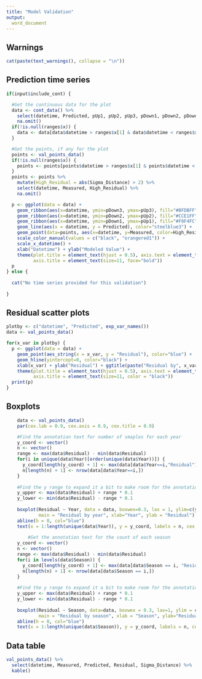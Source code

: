 ```yaml
---
title: "Model Validation"
output: 
  word_document
---
```


## Warnings

``` r

cat(paste(text_warnings(), collapse = "\n"))

```

## Prediction time series

```r

if(input$include_cont) {

  #Get the continuous data for the plot
  data <- cont_data() %>% 
    select(datetime, Predicted, pUp1, pUp2, pUp3, pDown1, pDown2, pDown3) %>%
    na.omit()
  if(!is.null(ranges$x)) {
    data <- data[data$datetime > ranges$x[1] & data$datetime < ranges$x[2], ]
  }

  #Get the points, if any for the plot
  points <- val_points_data()
  if(!is.null(ranges$x)) {
    points <- points[points$datetime > ranges$x[1] & points$datetime < ranges$x[2], ]
  }
  points <- points %>%
    mutate(High_Residual = abs(Sigma_Distance) > 2) %>%
    select(datetime, Measured, High_Residual) %>%
    na.omit()

  p <- ggplot(data = data) +
    geom_ribbon(aes(x=datetime, ymin=pDown3, ymax=pUp3), fill="#BFDBFF") +
    geom_ribbon(aes(x=datetime, ymin=pDown2, ymax=pUp2), fill="#CCE1FF") +
    geom_ribbon(aes(x=datetime, ymin=pDown1, ymax=pUp1), fill="#F0F4FC") +
    geom_line(aes(x = datetime, y = Predicted), color="steelblue3") +
    geom_point(data=points, aes(x=datetime, y=Measured, color=High_Residual), size=3) +
    scale_color_manual(values = c("black", "orangered1")) +
    scale_x_datetime() +
    xlab("Datetime") + ylab("Modeled Value") +
    theme(plot.title = element_text(hjust = 0.5), axis.text = element_text(size=11, color="black"),
          axis.title = element_text(size=11, face="bold"))
  p
} else {
  
  cat("No time series provided for this validation")
  
}

```

## Residual scatter plots

```r

plotby <- c("datetime", "Predicted", exp_var_names())
data <- val_points_data()

for(x_var in plotby) {
  p <- ggplot(data = data) +
    geom_point(aes_string(x = x_var, y = "Residual"), color="blue") +
    geom_hline(yintercept=0, color="black") +
    xlab(x_var) + ylab("Residual") + ggtitle(paste("Residual by", x_var)) +
    theme(plot.title = element_text(hjust = 0.5), axis.text = element_text(size=11, color = "black"),
          axis.title = element_text(size=11, color = "black"))
  print(p)
}

```

## Boxplots

```r

    data <- val_points_data()
    par(cex.lab = 0.9, cex.axis = 0.9, cex.title = 0.9)    

    #Find the annotation text for number of smaples for each year
    y_coord <- vector()
    n <- vector()
    range <- max(data$Residual) - min(data$Residual)
    for(i in unique(data$Year)[order(unique(data$Year))]) {
      y_coord[length(y_coord) + 1] <- max(data[data$Year==i,"Residual"]) + range * 0.05
      n[length(n) + 1] <- nrow(data[data$Year==i,])
    }
    
    #Find the y range to expand it a bit to make room for the annotation
    y_upper <- max(data$Residual) + range * 0.1
    y_lower <- min(data$Residual) - range * 0.1
    
    boxplot(Residual ~ Year, data = data, boxwex=0.3, las = 1, ylim=c(y_lower, y_upper),
            main = "Residual by year", xlab="Year", ylab = "Residual")
    abline(h = 0, col="blue")
    text(x = 1:length(unique(data$Year)), y = y_coord, labels = n, cex = 0.7)
    
        #Get the annotation text for the count of each season
    y_coord <- vector()
    n <- vector()
    range <- max(data$Residual) - min(data$Residual)
    for(i in levels(data$Season)) {
      y_coord[length(y_coord) + 1] <- max(data[data$Season == i, "Residual"]) + range * 0.05
      n[length(n) + 1] <- nrow(data[data$Season == i,])
    }
    
    #Find the y range to expand it a bit to make room for the annotation
    y_upper <- max(data$Residual) + range * 0.1
    y_lower <- min(data$Residual) - range * 0.1
    
    boxplot(Residual ~ Season, data=data, boxwex = 0.3, las=1, ylim = c(y_lower, y_upper),
            main = "Residual by season", xlab = "Season", ylab="Residual")
    abline(h = 0, col="blue")
    text(x = 1:length(unique(data$Season)), y = y_coord, labels = n, cex = 0.7)


```

## Data table

```r

val_points_data() %>% 
  select(datetime, Measured, Predicted, Residual, Sigma_Distance) %>%
  kable()

```


